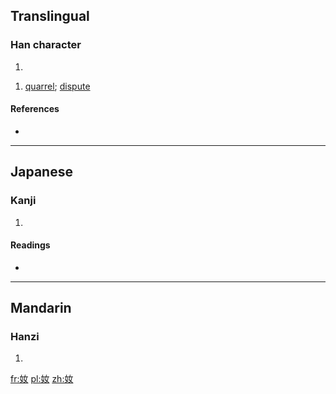 {{also|㚣}}
==Translingual==

===Han character===
{{Han char|rn=38|rad=女|as=03|sn=6|four=4444<sub>4</sub>|canj=女女 (VV)|ids=⿰[[女]][[女]]}}

# {{defn|Han|sort=女03}}

# [[quarrel]]; [[dispute]]

====References====
* {{Han ref|kx=0255.080|dkj=06050|dj=0518.090|hdz=21029.030|uh=597B|ud=22907|bh=C9CF|bd=51663}}

----

==Japanese==

===Kanji===
{{ja-kanji|grade=|rs=女03}}

# {{defn|lang=ja|sort=女03}}

====Readings====
* {{ja-readings|on=[[だん]] (dan), [[なん]] (nan)|kun=[[いいあらそう]] (iiarasou)}}

----

==Mandarin==

===Hanzi===
{{cmn-hanzi|pin=[[nán]] ([[nan2]])|wg=nan<sup>2</sup>}}

# {{defn|lang=cmn|sort=女03}}

[[fr:奻]]
[[pl:奻]]
[[zh:奻]]